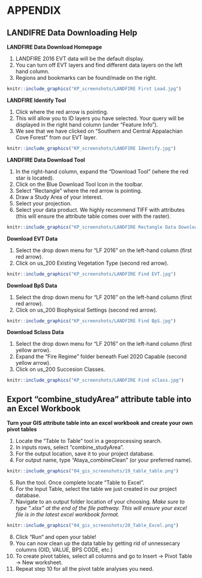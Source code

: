 # APPENDIX 

## LANDIFRE Data Downloading Help 

**LANDFIRE Data Download Homepage**

1. LANDFIRE 2016 EVT data will be the default display.
2. You can turn off EVT layers and find different data layers on the left hand column. 
3. Regions and bookmarks can be found/made on the right. 

```r
knitr::include_graphics("KP_screenshots/LANDFIRE First Load.jpg")

```

**LANDFIRE Identify Tool**

1. Click where the red arrow is pointing. 
2. This will allow you to ID layers you have selected. Your query will be displayed in the right hand column (under "Feature Info"). 
3. We see that we have clicked on "Southern and Central Appalachian Cove Forest" from our EVT layer.

```r
knitr::include_graphics("KP_screenshots/LANDFIRE Identify.jpg")

```

**LANDFIRE Data Download Tool**

1. In the right-hand column, expand the "Download Tool" (where the red star is located).
2. Click on the Blue Download Tool Icon in the toolbar.
3. Select "Rectangle" where the red arrow is pointing. 
4. Draw a Study Area of your interest. 
5. Select your projection.
6. Select your data product. We highly recommend TIFF with attributes (this will ensure the attribute table comes over with the raster).

```r
knitr::include_graphics("KP_screenshots/LANDFIRE Rectangle Data Download.jpg")

```

**Download EVT Data**

1. Select the drop down menu for "LF 2016" on the left-hand column (first red arrow).
2. Click on us_200 Existing Vegetation Type (second red arrow).

```r
knitr::include_graphics("KP_screenshots/LANDFIRE Find EVT.jpg")

```

**Download BpS Data**

1. Select the drop down menu for "LF 2016" on the left-hand column (first red arrow).
2. Click on us_200 Biophysical Settings (second red arrow).

```r
knitr::include_graphics("KP_screenshots/LANDFIRE Find BpS.jpg")

```

**Download Sclass Data**

1. Select the drop down menu for "LF 2016" on the left-hand column (first yellow arrow).
2. Expand the "Fire Regime" folder beneath Fuel 2020 Capable (second yellow arrow).
3. Click on us_200 Succesion Classes. 

```r
knitr::include_graphics("KP_screenshots/LANDFIRE Find sClass.jpg")

```


## Export "combine_studyArea" attribute table into an Excel Workbook

**Turn your GIS attribute table into an excel workbook and create your own pivot tables**

1. Locate the "Table to Table" tool in a geoprocessing search.
2. In inputs rows, select "combine_studyArea".
3. For the output location, save it to your project database.
4. For output name, type "Ataya_combineClean" (or your preferred name).

```r
knitr::include_graphics("04_gis_screenshots/19_table_table.png")

```

5. Run the tool. Once complete locate "Table to Excel".
6. For the Input Table, select the table we just created in our project database.
7. Navigate to an output folder location of your choosing. *Make sure to type ".xlsx" at the end of the file pathway. This will ensure your excel file is in the latest excel workbook format.*

```r
knitr::include_graphics("04_gis_screenshots/20_Table_Excel.png")

```

8. Click "Run" and open your table!
9. You can now clean up the data table by getting rid of unnessecary columns (OID, VALUE, BPS CODE, etc.)
10. To create pivot tables, select all columns and go to Insert -> Pivot Table -> New worksheet. 
11. Repeat step 10 for all the pivot table analyses you need. 